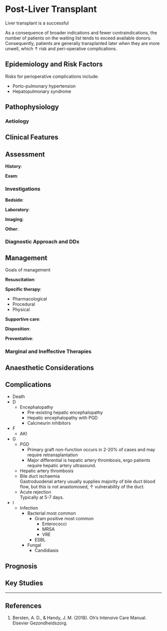 # Post-Liver Transplant

Liver transplant is a successful 

:::column-margin
As a consequence of broader indications and fewer contraindications, the number of patients on the waiting list tends to exceed available donors. Consequently, patients are generally transplanted later when they are more unwell, which ↑ risk and peri-operative complications.
:::


## Epidemiology and Risk Factors

Risks for perioperative complications include:

* Porto-pulmonary hypertension
* Hepatopulmonary syndrome

## Pathophysiology

### Aetiology

## Clinical Features

## Assessment

**History**:

**Exam**:

### Investigations

**Bedside**:

**Laboratory**:

**Imaging**:

**Other**:

### Diagnostic Approach and DDx


## Management

:::priority
Goals of management
:::

**Resuscitation**:

**Specific therapy**:

* Pharmacological
* Procedural
* Physical

**Supportive care**:

**Disposition**:

**Preventative**:


### Marginal and Ineffective Therapies

## Anaesthetic Considerations

## Complications

* Death
* D
	* Encephalopathy
		* Pre-existing hepatic encephalopathy
		* Hepatic encephalopathy with PGD
		* Calcineurin inhibitors
* F
	* AKI
* G
	* PGD
		* Primary graft non-function occurs in 2-20% of cases and may require retransplantation
		* Major differential is hepatic artery thrombosis, ergo patients require hepatic artery ultrasound.
	* Hepatic artery thrombosis\
	* Bile duct ischaemia\
	Gastroduodenal artery usually supplies majority of bile duct blood flow, but this is not anastomosed, ↑ vulnerability of the duct.
	* Acute rejection\
	Typically at 5-7 days.
* I
	* Infection
		* Bacterial most common
			* Gram positive most common
				* Enterococci
				* MRSA
				* VRE
			* ESBL
		* Fungal
			* Candidiasis

## Prognosis

## Key Studies


---

## References

1. Bersten, A. D., & Handy, J. M. (2018). Oh’s Intensive Care Manual. Elsevier Gezondheidszorg.
